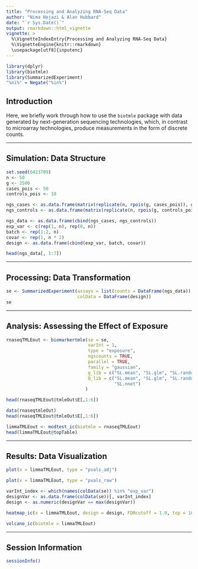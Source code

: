 ```yaml
---
title: "Processing and Analyzing RNA-Seq Data"
author: "Nima Hejazi & Alan Hubbard"
date: "`r Sys.Date()`"
output: rmarkdown::html_vignette
vignette: >
  %\VignetteIndexEntry{Processing and Analyzing RNA-Seq Data}
  %\VignetteEngine{knitr::rmarkdown}
  \usepackage[utf8]{inputenc}
---
```


```r
library(dplyr)
library(biotmle)
library(SummarizedExperiment)
"%ni%" = Negate("%in%")
```

## Introduction

Here, we briefly work through how to use the `biotmle` package with data
generated by next-generation sequencing technologies, which, in contrast to
microarray technologies, produce measurements in the form of discrete counts.

---

## Simulation: Data Structure

```r
set.seed(6423709)
n <- 50
g <- 2500
cases_pois <- 50
controls_pois <- 10

ngs_cases <- as.data.frame(matrix(replicate(n, rpois(g, cases_pois)), g))
ngs_controls <- as.data.frame(matrix(replicate(n, rpois(g, controls_pois)), g))

ngs_data <- as.data.frame(cbind(ngs_cases, ngs_controls))
exp_var <- c(rep(1, n), rep(0, n))
batch <- rep(1:2, n)
covar <- rep(1, n * 2)
design <- as.data.frame(cbind(exp_var, batch, covar))

head(ngs_data[, 1:7])
```

---

## Processing: Data Transformation

```r
se <- SummarizedExperiment(assays = list(counts = DataFrame(ngs_data)),
                           colData = DataFrame(design))
se
```

---

## Analysis: Assessing the Effect of Exposure

```r
rnaseqTMLEout <- biomarkertmle(se = se,
                               varInt = 1,
                               type = "exposure",
                               ngscounts = TRUE,
                               parallel = TRUE,
                               family = "gaussian",
                               g_lib = c("SL.mean", "SL.glm", "SL.randomForest"),
                               Q_lib = c("SL.mean", "SL.glm", "SL.randomForest",
                                         "SL.nnet")
                              )

head(rnaseqTMLEout@tmleOut$E[,1:6])
```

```r
data(rnaseqtmleOut)
head(rnaseqTMLEout@tmleOut$E[,1:6])
```

```r
limmaTMLEout <- modtest_ic(biotmle = rnaseqTMLEout)
head(limmaTMLEout@topTable)
```

---

## Results: Data Visualization

```r
plot(x = limmaTMLEout, type = "pvals_adj")
```

```r
plot(x = limmaTMLEout, type = "pvals_raw")
```

```r
varInt_index <- which(names(colData(se)) %in% "exp_var")
designVar <- as.data.frame(colData(se))[, varInt_index]
design <- as.numeric(designVar == max(designVar))

heatmap_ic(x = limmaTMLEout, design = design, FDRcutoff = 1.0, top = 10)
```

```r
volcano_ic(biotmle = limmaTMLEout)
```

---

## Session Information

```r
sessionInfo()
```
